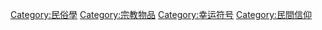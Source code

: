 {{Catmore}}
[[Category:民俗學|Category:民俗學]]
[[Category:宗教物品|Category:宗教物品]]
[[Category:幸运符号|Category:幸运符号]]
[[Category:民間信仰|Category:民間信仰]]